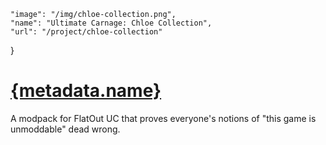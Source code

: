     "image": "/img/chloe-collection.png",
    "name": "Ultimate Carnage: Chloe Collection",
    "url": "/project/chloe-collection"
}

# [{metadata.name}](/project/chloe-collection)

A modpack for FlatOut UC that proves everyone's notions of "this game is unmoddable" dead wrong.